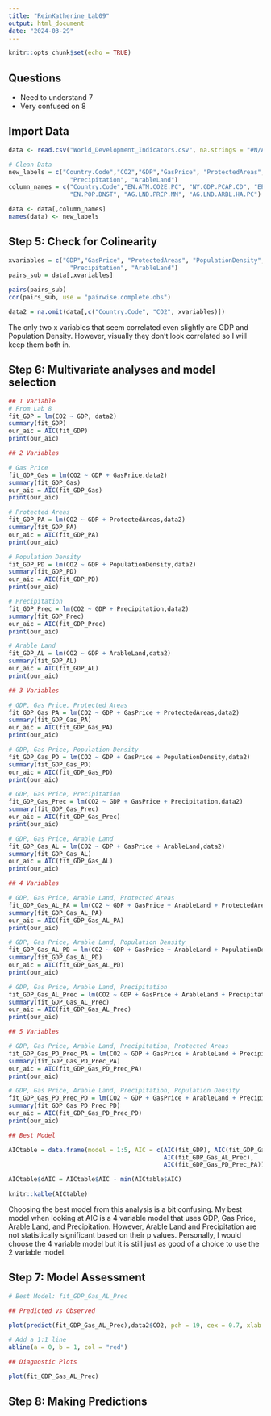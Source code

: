 ```yaml
---
title: "ReinKatherine_Lab09"
output: html_document
date: "2024-03-29"
---
```


```r
knitr::opts_chunk$set(echo = TRUE)
```

## Questions

- Need to understand 7
- Very confused on 8


## Import Data

```r
data <- read.csv("World_Development_Indicators.csv", na.strings = "#N/A")

# Clean Data
new_labels = c("Country.Code","CO2","GDP","GasPrice", "ProtectedAreas", "PopulationDensity",
                 "Precipitation", "ArableLand")
column_names = c("Country.Code","EN.ATM.CO2E.PC", "NY.GDP.PCAP.CD", "EP.PMP.SGAS.CD", "ER.PTD.TOTL.ZS",
                 "EN.POP.DNST", "AG.LND.PRCP.MM", "AG.LND.ARBL.HA.PC")

data <- data[,column_names]
names(data) <- new_labels
```

## Step 5: Check for Colinearity

```r
xvariables = c("GDP","GasPrice", "ProtectedAreas", "PopulationDensity",
                 "Precipitation", "ArableLand")
pairs_sub = data[,xvariables]

pairs(pairs_sub)
cor(pairs_sub, use = "pairwise.complete.obs")

data2 = na.omit(data[,c("Country.Code", "CO2", xvariables)])
```

The only two x variables that seem correlated even slightly are GDP and Population Density. However, visually they don't look correlated so I will keep them both in.

## Step 6: Multivariate analyses and model selection

```r
## 1 Variable
# From Lab 8
fit_GDP = lm(CO2 ~ GDP, data2)
summary(fit_GDP)
our_aic = AIC(fit_GDP)
print(our_aic)
```
```r
## 2 Variables

# Gas Price
fit_GDP_Gas = lm(CO2 ~ GDP + GasPrice,data2)
summary(fit_GDP_Gas)
our_aic = AIC(fit_GDP_Gas)
print(our_aic)

# Protected Areas
fit_GDP_PA = lm(CO2 ~ GDP + ProtectedAreas,data2)
summary(fit_GDP_PA)
our_aic = AIC(fit_GDP_PA)
print(our_aic)

# Population Density
fit_GDP_PD = lm(CO2 ~ GDP + PopulationDensity,data2)
summary(fit_GDP_PD)
our_aic = AIC(fit_GDP_PD)
print(our_aic)

# Precipitation
fit_GDP_Prec = lm(CO2 ~ GDP + Precipitation,data2)
summary(fit_GDP_Prec)
our_aic = AIC(fit_GDP_Prec)
print(our_aic)

# Arable Land
fit_GDP_AL = lm(CO2 ~ GDP + ArableLand,data2)
summary(fit_GDP_AL)
our_aic = AIC(fit_GDP_AL)
print(our_aic)

```
```r
## 3 Variables

# GDP, Gas Price, Protected Areas
fit_GDP_Gas_PA = lm(CO2 ~ GDP + GasPrice + ProtectedAreas,data2)
summary(fit_GDP_Gas_PA)
our_aic = AIC(fit_GDP_Gas_PA)
print(our_aic)

# GDP, Gas Price, Population Density
fit_GDP_Gas_PD = lm(CO2 ~ GDP + GasPrice + PopulationDensity,data2)
summary(fit_GDP_Gas_PD)
our_aic = AIC(fit_GDP_Gas_PD)
print(our_aic)

# GDP, Gas Price, Precipitation
fit_GDP_Gas_Prec = lm(CO2 ~ GDP + GasPrice + Precipitation,data2)
summary(fit_GDP_Gas_Prec)
our_aic = AIC(fit_GDP_Gas_Prec)
print(our_aic)

# GDP, Gas Price, Arable Land
fit_GDP_Gas_AL = lm(CO2 ~ GDP + GasPrice + ArableLand,data2)
summary(fit_GDP_Gas_AL)
our_aic = AIC(fit_GDP_Gas_AL)
print(our_aic)

```
```r
## 4 Variables

# GDP, Gas Price, Arable Land, Protected Areas
fit_GDP_Gas_AL_PA = lm(CO2 ~ GDP + GasPrice + ArableLand + ProtectedAreas,data2)
summary(fit_GDP_Gas_AL_PA)
our_aic = AIC(fit_GDP_Gas_AL_PA)
print(our_aic)

# GDP, Gas Price, Arable Land, Population Density
fit_GDP_Gas_AL_PD = lm(CO2 ~ GDP + GasPrice + ArableLand + PopulationDensity,data2)
summary(fit_GDP_Gas_AL_PD)
our_aic = AIC(fit_GDP_Gas_AL_PD)
print(our_aic)

# GDP, Gas Price, Arable Land, Precipitation
fit_GDP_Gas_AL_Prec = lm(CO2 ~ GDP + GasPrice + ArableLand + Precipitation,data2)
summary(fit_GDP_Gas_AL_Prec)
our_aic = AIC(fit_GDP_Gas_AL_Prec)
print(our_aic)

```

```r
## 5 Variables

# GDP, Gas Price, Arable Land, Precipitation, Protected Areas
fit_GDP_Gas_PD_Prec_PA = lm(CO2 ~ GDP + GasPrice + ArableLand + Precipitation + ProtectedAreas ,data2)
summary(fit_GDP_Gas_PD_Prec_PA)
our_aic = AIC(fit_GDP_Gas_PD_Prec_PA)
print(our_aic)

# GDP, Gas Price, Arable Land, Precipitation, Population Density
fit_GDP_Gas_PD_Prec_PD = lm(CO2 ~ GDP + GasPrice + ArableLand + Precipitation + PopulationDensity,data2)
summary(fit_GDP_Gas_PD_Prec_PD)
our_aic = AIC(fit_GDP_Gas_PD_Prec_PD)
print(our_aic)

```

```r
## Best Model

AICtable = data.frame(model = 1:5, AIC = c(AIC(fit_GDP), AIC(fit_GDP_Gas), AIC(fit_GDP_Gas_AL),
                                           AIC(fit_GDP_Gas_AL_Prec), 
                                           AIC(fit_GDP_Gas_PD_Prec_PA)))

AICtable$dAIC = AICtable$AIC - min(AICtable$AIC)

knitr::kable(AICtable)

```


Choosing the best model from this analysis is a bit confusing. My best model when looking at AIC is a 4 variable model that uses GDP, Gas Price, Arable Land, and Precipitation. However, Arable Land and Precipitation are not statistically significant based on their p values. Personally, I would choose the 4 variable model but it is still just as good of a choice to use the 2 variable model.

## Step 7: Model Assessment

```r
# Best Model: fit_GDP_Gas_AL_Prec

## Predicted vs Observed

plot(predict(fit_GDP_Gas_AL_Prec),data2$CO2, pch = 19, cex = 0.7, xlab = "Predicted Values", ylab = "Observed Values", main = "Observed vs. Predicted CO2 Values")

# Add a 1:1 line
abline(a = 0, b = 1, col = "red")

## Diagnostic Plots

plot(fit_GDP_Gas_AL_Prec)

```

## Step 8: Making Predictions

```r

```



